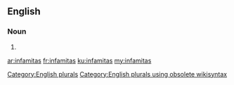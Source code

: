 ==English==

===Noun===
{{head|en}}

# {{plural of|infamita}}

[[Category:English plurals]][[Category:English plurals using obsolete wikisyntax]]

[[ar:infamitas]]
[[fr:infamitas]]
[[ku:infamitas]]
[[my:infamitas]]